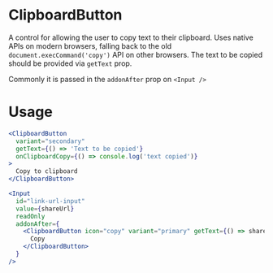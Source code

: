 
<Meta title="MDX|ClipboardButton" component={ClipboardButton} />

# ClipboardButton

A control for allowing the user to copy text to their clipboard. Uses native APIs on modern browsers, falling back to the old `document.execCommand('copy')` API on other browsers. The text to be copied should be provided via `getText` prop.

Commonly it is passed in the `addonAfter` prop on `<Input />`

# Usage

```jsx
<ClipboardButton
  variant="secondary"
  getText={() => 'Text to be copied'}
  onClipboardCopy={() => console.log('text copied')}
>
  Copy to clipboard
</ClipboardButton>
```

```jsx
<Input
  id="link-url-input"
  value={shareUrl}
  readOnly
  addonAfter={
    <ClipboardButton icon="copy" variant="primary" getText={() => shareUrl}>
      Copy
    </ClipboardButton>
  }
/>
```

<Props of={ClipboardButton} />

